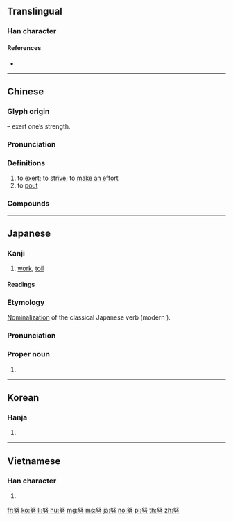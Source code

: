 {{character info/new}}
==Translingual==

===Han character===
{{Han char|rn=19|rad=力|as=05|sn=7|four=47427|canj=VEKS|ids=⿱奴力}}

====References====
* {{Han ref|kx=0146.280|dkj=02314|dj=0331.010|hdz=10369.040|uh=52AA|ud=21162|bh=A756|bd=42838}}

----

==Chinese==
{{zh-forms}}

===Glyph origin===
{{Han etym}}
{{Han compound|力|t1=strength|奴|ls=psc|c1=s|c2=p}} – exert one’s strength.

===Pronunciation===
{{zh-pron
|m=nǔ
|c=nou5
|h=pfs=nú
|md=
|mn=xm,zz:nó͘/qz,tw:ló͘/qz:lǒ͘
|mn_note=Quanzhou: ló͘ - literary; lǒ͘ - vernacular
|w=
|mc=y
|oc=y
|cat=v
}}

===Definitions===
{{zh-hanzi}}

# to [[exert]]; to [[strive]]; to [[make an effort]]
# to [[pout]]

===Compounds===
{{zh-der|唐努山|努脣脹嘴|努著|努目|努睛突眼|努目撐眉|努目訕筋|努牙突嘴|努嘴|努勁兒|努力|努筋拔力|努傷|共同努力|發憤努力|撐眉努眼|苫眉努目|金剛努目}}

----

==Japanese==

===Kanji===
{{ja-kanji|grade=4|rs=力05}}

# [[work]], [[toil]]

====Readings====
{{ja-readings
|goon=[[ぬ]] (nu) {{non-joyo-reading}}
|kanon=[[ど]] (do)
|kun=[[つとむ]] ([[努む]], tsutomu) {{qualifier|obsolete}}, [[つとめる]] ([[努める]], tsutomeru)
|nanori=[[つとむ]] (tsutomu)
}}

===Etymology===
{{ja-kanjitab|yomi=k|つとむ}}
[[nominalization|Nominalization]] of the classical Japanese verb {{m|ja|努む|tr=tsutomu}} (modern {{m|ja|努める|tr=tsutomeru||to work, to toil}}).

===Pronunciation===
{{ja-pron|yomi=k|つとむ}}

===Proper noun===
{{ja-pos|proper|つとむ}}

# {{given name|lang=ja|sort=つとむ|male}}

----

==Korean==

===Hanja===
{{ko-hanja|hangeul=노|rv=no|mr=no}}

# {{defn|lang=ko|sort=力05}}

----

==Vietnamese==

===Han character===
{{vi-hantu|[[nỗ]]|rs=力05}}

# {{defn|lang=vi|sort=力05}}

[[fr:努]]
[[ko:努]]
[[li:努]]
[[hu:努]]
[[mg:努]]
[[ms:努]]
[[ja:努]]
[[no:努]]
[[pl:努]]
[[th:努]]
[[zh:努]]